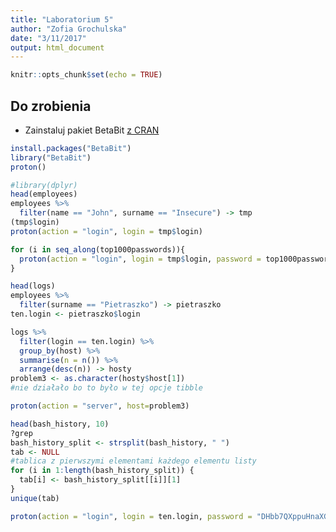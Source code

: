 ---
title: "Laboratorium 5"
author: "Zofia Grochulska"
date: "3/11/2017"
output: html_document
---

```{r setup, include=FALSE}
knitr::opts_chunk$set(echo = TRUE)
```

## Do zrobienia

* Zainstaluj pakiet BetaBit [z CRAN](https://cran.rstudio.com/web/packages/BetaBit/index.html)
```{r}
install.packages("BetaBit")
library("BetaBit")
proton()
```
```{r}
#library(dplyr)
head(employees)
employees %>% 
  filter(name == "John", surname == "Insecure") -> tmp
(tmp$login)
proton(action = "login", login = tmp$login)

```
```{r}
for (i in seq_along(top1000passwords)){
  proton(action = "login", login = tmp$login, password = top1000passwords[i])
}
```
```{r}
head(logs)
employees %>% 
  filter(surname == "Pietraszko") -> pietraszko
ten.login <- pietraszko$login

logs %>% 
  filter(login == ten.login) %>% 
  group_by(host) %>% 
  summarise(n = n()) %>% 
  arrange(desc(n)) -> hosty
problem3 <- as.character(hosty$host[1]) 
#nie działało bo to było w tej opcje tibble

proton(action = "server", host=problem3)
```
```{r}
head(bash_history, 10)
?grep
bash_history_split <- strsplit(bash_history, " ")
tab <- NULL
#tablica z pierwszymi elementami każdego elementu listy
for (i in 1:length(bash_history_split)) {
  tab[i] <- bash_history_split[[i]][1]
}
unique(tab)

proton(action = "login", login = ten.login, password = "DHbb7QXppuHnaXGN")
```
